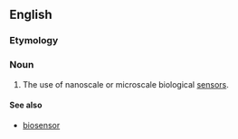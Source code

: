 ==English==
===Etymology===

{{prefix|bio|sensing}}



===Noun===
{{en-noun|-}}

#{{biotechnology}} The use of nanoscale or microscale biological [[sensor]]s.


====See also====
*[[biosensor]]